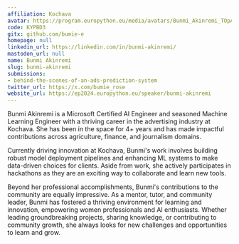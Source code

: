 ```yaml
---
affiliation: Kochava
avatar: https://program.europython.eu/media/avatars/Bunmi_Akinremi_TOpAUKC.jpg
code: KYPBD3
gitx: github.com/bumie-e
homepage: null
linkedin_url: https://linkedin.com/in/bunmi-akinremi/
mastodon_url: null
name: Bunmi Akinremi
slug: bunmi-akinremi
submissions:
- behind-the-scenes-of-an-ads-prediction-system
twitter_url: https://x.com/bumie_rose
website_url: https://ep2024.europython.eu/speaker/bunmi-akinremi
---
```


Bunmi Akinremi is a Microsoft Certified AI Engineer and seasoned Machine Learning Engineer with a thriving career in the advertising industry at Kochava. She has been in the space for 4+ years and has made impactful contributions across agriculture, finance, and journalism domains.

Currently driving innovation at Kochava, Bunmi's work involves building robust model deployment pipelines and enhancing ML systems to make data-driven choices for clients. Aside from work, she actively participates in hackathons as they are an exciting way to collaborate and learn new tools.

Beyond her professional accomplishments, Bunmi's contributions to the community are equally impressive. As a mentor, tutor, and community leader, Bunmi has fostered a thriving environment for learning and innovation, empowering women professionals and AI enthusiasts. Whether leading groundbreaking projects, sharing knowledge, or contributing to community growth, she always looks for new challenges and opportunities to learn and grow.
